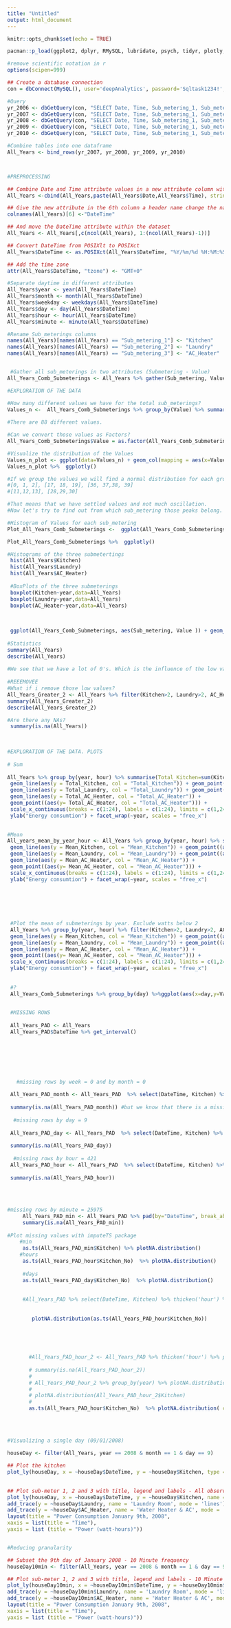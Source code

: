 ```yaml
---
title: "Untitled"
output: html_document
---
```


```r
knitr::opts_chunk$set(echo = TRUE)
```

```r

pacman::p_load(ggplot2, dplyr, RMySQL, lubridate, psych, tidyr, plotly, padr, imputeTS, fpp2)

#remove scientific notation in r
options(scipen=999)

## Create a database connection 
con = dbConnect(MySQL(), user='deepAnalytics', password='Sqltask1234!', dbname='dataanalytics2018', host='data-analytics-2018.cbrosir2cswx.us-east-1.rds.amazonaws.com')

#Query 
yr_2006 <- dbGetQuery(con, "SELECT Date, Time, Sub_metering_1, Sub_metering_2, Sub_metering_3 FROM yr_2006")
yr_2007 <- dbGetQuery(con, "SELECT Date, Time, Sub_metering_1, Sub_metering_2, Sub_metering_3 FROM yr_2007")
yr_2008 <- dbGetQuery(con, "SELECT Date, Time, Sub_metering_1, Sub_metering_2, Sub_metering_3 FROM yr_2008")
yr_2009 <- dbGetQuery(con, "SELECT Date, Time, Sub_metering_1, Sub_metering_2, Sub_metering_3 FROM yr_2009")
yr_2010 <- dbGetQuery(con, "SELECT Date, Time, Sub_metering_1, Sub_metering_2, Sub_metering_3 FROM yr_2010")

#Combine tables into one dataframe
All_Years <- bind_rows(yr_2007, yr_2008, yr_2009, yr_2010)



#PREPROCESSING

## Combine Date and Time attribute values in a new attribute column with Paste
All_Years <-cbind(All_Years,paste(All_Years$Date,All_Years$Time), stringsAsFactors=FALSE)

## Give the new attribute in the 6th column a header name change the name
colnames(All_Years)[6] <-"DateTime"

## And move the DateTime attribute within the dataset
All_Years <- All_Years[,c(ncol(All_Years), 1:(ncol(All_Years)-1))]

## Convert DateTime from POSIXlt to POSIXct 
All_Years$DateTime <- as.POSIXct(All_Years$DateTime, "%Y/%m/%d %H:%M:%S")

## Add the time zone
attr(All_Years$DateTime, "tzone") <- "GMT+0"

#Separate daytime in different attributes
All_Years$year <- year(All_Years$DateTime)
All_Years$month <- month(All_Years$DateTime)
All_Years$weekday <- weekdays(All_Years$DateTime)
All_Years$day <- day(All_Years$DateTime)
All_Years$hour <- hour(All_Years$DateTime)
All_Years$minute <- minute(All_Years$DateTime)

#Rename Sub_meterings columns
names(All_Years)[names(All_Years) == "Sub_metering_1"] <- "Kitchen"
names(All_Years)[names(All_Years) == "Sub_metering_2"] <- "Laundry"
names(All_Years)[names(All_Years) == "Sub_metering_3"] <- "AC_Heater"


 #Gather all sub_meterings in two attributes (Submetering - Value)
All_Years_Comb_Submeterings <- All_Years %>% gather(Sub_metering, Value, Kitchen:AC_Heater)


```


```r
#EXPLORATION OF THE DATA

#How many different values we have for the total sub_meterings?
Values_n <-  All_Years_Comb_Submeterings %>% group_by(Value) %>% summarise (n = n()) %>% mutate(freq = n / sum(n))
 
#There are 88 different values. 

#Can we convert those values as Factors?
All_Years_Comb_Submeterings$Value = as.factor(All_Years_Comb_Submeterings$Value)

#Visualize the distribution of the Values
Values_n_plot <- ggplot(data=Values_n) + geom_col(mapping = aes(x=Value, y=n))
Values_n_plot %>%  ggplotly()

#If we group the values we will find a normal distribution for each group: 
#[0, 1, 2], [17, 18, 19], [36, 37,38, 39]
#[11,12,13], [28,29,30]

#That means that we have settled values and not much oscillation.
#Now let's try to find out from which sub_metering those peaks belong.

#Histogram of Values for each sub_metering 
Plot_All_Years_Comb_Submeterings <-  ggplot(All_Years_Comb_Submeterings, aes(Value, fill = Sub_metering)) +  geom_bar() 

Plot_All_Years_Comb_Submeterings %>%  ggplotly()

#Histograms of the three submetertings
 hist(All_Years$Kitchen)
 hist(All_Years$Laundry)
 hist(All_Years$AC_Heater)
 
 #BoxPlots of the three submeterings
 boxplot(Kitchen~year,data=All_Years) 
 boxplot(Laundry~year,data=All_Years) 
 boxplot(AC_Heater~year,data=All_Years) 
 

  
 ggplot(All_Years_Comb_Submeterings, aes(Sub_metering, Value )) + geom_boxplot() + coord_flip() + facet_grid(.~year)
 
#Statistics
summary(All_Years) 
describe(All_Years) 
 
#We see that we have a lot of 0's. Which is the influence of the low values in the total? In terms of mean? 
 
#REEEMOVEE
#What if i remove those low values?
All_Years_Greater_2 <- All_Years %>% filter(Kitchen>2, Laundry>2, AC_Heater>2)
summary(All_Years_Greater_2) 
describe(All_Years_Greater_2) 

#Are there any NAs?
 summary(is.na(All_Years))
 
 
```

```R

#EXPLORATION OF THE DATA. PLOTS
 
# Sum
 
All_Years %>% group_by(year, hour) %>% summarise(Total_Kitchen=sum(Kitchen), Total_Laundry=sum(Laundry), Total_AC_Heater=sum(AC_Heater)) %>% ggplot(aes(x = hour)) +
 geom_line(aes(y = Total_Kitchen, col = "Total_Kitchen")) + geom_point((aes(y= Total_Kitchen, col = "Total_Kitchen"))) +
 geom_line(aes(y = Total_Laundry, col = "Total_Laundry")) + geom_point((aes(y= Total_Laundry, col = "Total_Laundry"))) +
 geom_line(aes(y = Total_AC_Heater, col = "Total_AC_Heater")) +
 geom_point((aes(y= Total_AC_Heater, col = "Total_AC_Heater"))) +
 scale_x_continuous(breaks = c(1:24), labels = c(1:24), limits = c(1,24)) +
 ylab("Energy consumtion") + facet_wrap(~year, scales = "free_x")
 

#Mean
All_years_mean_by_year_hour <- All_Years %>% group_by(year, hour) %>% summarise(Mean_Kitchen=mean(Kitchen), Mean_Laundry=mean(Laundry), Mean_AC_Heater=mean(AC_Heater)) %>% ggplot(aes(x = hour)) +
 geom_line(aes(y = Mean_Kitchen, col = "Mean_Kitchen")) + geom_point((aes(y= Mean_Kitchen, col = "Mean_Kitchen"))) +
 geom_line(aes(y = Mean_Laundry, col = "Mean_Laundry")) + geom_point((aes(y= Mean_Laundry, col = "Mean_Laundry"))) +
 geom_line(aes(y = Mean_AC_Heater, col = "Mean_AC_Heater")) +
 geom_point((aes(y= Mean_AC_Heater, col = "Mean_AC_Heater"))) +
 scale_x_continuous(breaks = c(1:24), labels = c(1:24), limits = c(1,24)) +
 ylab("Energy consumtion") + facet_wrap(~year, scales = "free_x")
 


  
 
  
 #Plot the mean of submeterings by year. Exclude watts below 2
 All_Years %>% group_by(year, hour) %>% filter(Kitchen>2, Laundry>2, AC_Heater>2) %>% summarise(Mean_Kitchen=mean(Kitchen), Mean_Laundry=mean(Laundry), Mean_AC_Heater=mean(AC_Heater)) %>% ggplot( aes(x = hour)) +
 geom_line(aes(y = Mean_Kitchen, col = "Mean_Kitchen")) + geom_point((aes(y= Mean_Kitchen, col = "Mean_Kitchen"))) +
 geom_line(aes(y = Mean_Laundry, col = "Mean_Laundry")) + geom_point((aes(y= Mean_Laundry, col = "Mean_Laundry"))) +
 geom_line(aes(y = Mean_AC_Heater, col = "Mean_AC_Heater")) +
 geom_point((aes(y= Mean_AC_Heater, col = "Mean_AC_Heater"))) +
 scale_x_continuous(breaks = c(1:24), labels = c(1:24), limits = c(1,24)) +
 ylab("Energy consumtion") + facet_wrap(~year, scales = "free_x")
 
 
 #?
 All_Years_Comb_Submeterings %>% group_by(day) %>%ggplot(aes(x=day,y=Value)) +  geom_col() 

 
 #MISSING ROWS
 
 All_Years_PAD <- All_Years
 All_Years_PAD$DateTime %>% get_interval()


 

 

 
   #missing rows by week = 0 and by month = 0 
 
 All_Years_PAD_month <- All_Years_PAD  %>% select(DateTime, Kitchen) %>% thicken('month') %>% group_by(DateTime_month) %>%  summarise(Kitchen_No = sum(Kitchen)) %>% pad()
 
 summary(is.na(All_Years_PAD_month)) #but we know that there is a missing month, which is december 2010
  
  #missing rows by day = 9
 
 All_Years_PAD_day <- All_Years_PAD  %>% select(DateTime, Kitchen) %>% thicken('day') %>% group_by(DateTime_day) %>%  summarise(Kitchen_No = sum(Kitchen)) %>% pad()
 
 summary(is.na(All_Years_PAD_day))
 
  #missing rows by hour = 421
 All_Years_PAD_hour <- All_Years_PAD  %>% select(DateTime, Kitchen) %>% thicken('hour') %>% group_by(DateTime_hour) %>%  summarise(Kitchen_No = sum(Kitchen)) %>% pad()
 
 summary(is.na(All_Years_PAD_hour))
 
 
 
  
#missing rows by minute = 25975
     All_Years_PAD_min <- All_Years_PAD %>% pad(by="DateTime", break_above = 3)
     summary(is.na(All_Years_PAD_min))
     
#Plot missing values with imputeTS package
    #min
     as.ts(All_Years_PAD_min$Kitchen) %>% plotNA.distribution()
    #hours
     as.ts(All_Years_PAD_hour$Kitchen_No)  %>% plotNA.distribution()
    
     #days
     as.ts(All_Years_PAD_day$Kitchen_No)  %>% plotNA.distribution()
     
     
     #All_Years_PAD %>% select(DateTime, Kitchen) %>% thicken('hour') %>% group_by(DateTime_hour)  %>% pad(by="DateTime") 
      
       
        plotNA.distribution(as.ts(All_Years_PAD_hour$Kitchen_No))
     
     
     
       
       
       #All_Years_PAD_hour_2 <- All_Years_PAD %>% thicken('hour') %>% pad(by="DateTime_hour", break_above = 3)
       
       # summary(is.na(All_Years_PAD_hour_2))
       # 
       # All_Years_PAD_hour_2 %>% group_by(year) %>% plotNA.distribution()
       # 
       # plotNA.distribution(All_Years_PAD_hour_2$Kitchen)
       # 
       as.ts(All_Years_PAD_hour$Kitchen_No)  %>% plotNA.distribution( cexPoints = 2)
       
       
       
       
#Visualizing a single day (09/01/2008)
      
houseDay <- filter(All_Years, year == 2008 & month == 1 & day == 9)

## Plot the kitchen
plot_ly(houseDay, x = ~houseDay$DateTime, y = ~houseDay$Kitchen, type = 'scatter', mode = 'lines')
      

## Plot sub-meter 1, 2 and 3 with title, legend and labels - All observations
plot_ly(houseDay, x = ~houseDay$DateTime, y = ~houseDay$Kitchen, name = 'Kitchen', type = 'scatter', mode = 'lines') %>%
add_trace(y = ~houseDay$Laundry, name = 'Laundry Room', mode = 'lines') %>%
add_trace(y = ~houseDay$AC_Heater, name = 'Water Heater & AC', mode = 'lines') %>%
layout(title = "Power Consumption January 9th, 2008",
xaxis = list(title = "Time"),
yaxis = list (title = "Power (watt-hours)")) 


#Reducing granularity

## Subset the 9th day of January 2008 - 10 Minute frequency
houseDay10min <- filter(All_Years, year == 2008 & month == 1 & day == 9 & (minute == 0 | minute == 10 | minute == 20 | minute == 30 | minute == 40 | minute == 50))

## Plot sub-meter 1, 2 and 3 with title, legend and labels - 10 Minute frequency
plot_ly(houseDay10min, x = ~houseDay10min$DateTime, y = ~houseDay10min$Kitchen, name = 'Kitchen', type = 'scatter', mode = 'lines') %>%
add_trace(y = ~houseDay10min$Laundry, name = 'Laundry Room', mode = 'lines') %>%
add_trace(y = ~houseDay10min$AC_Heater, name = 'Water Heater & AC', mode = 'lines') %>%
layout(title = "Power Consumption January 9th, 2008",
xaxis = list(title = "Time"),
yaxis = list (title = "Power (watt-hours)"))
       
```
